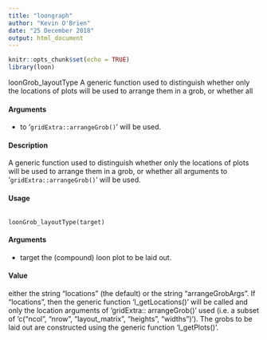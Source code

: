 ```yaml
---
title: "loongraph"
author: "Kevin O'Brien"
date: "25 December 2018"
output: html_document
---
```


```r
knitr::opts_chunk$set(echo = TRUE)
library(loon)
```

loonGrob_layoutType A generic function used to distinguish whether only the locations of
plots will be used to arrange them in a grob, or whether all 

#### Arguments 

* to '``gridExtra::arrangeGrob()``' will be used.

#### Description 

A generic function used to distinguish whether only the locations of plots will be used to arrange
them in a grob, or whether all arguments  to '``gridExtra::arrangeGrob()``' will be used.

#### Usage
<pre><code>
loonGrob_layoutType(target)
</code></pre>

#### Arguments 

* target the (compound) loon plot to be laid out.

#### Value
either the string "locations" (the default) or the string "arrangeGrobArgs". If "locations", then
the generic function 'l_getLocations()' will be called and only the location arguments 
 of 'gridExtra::
arrangeGrob()' used (i.e. a subset of 'c("ncol", "nrow", "layout_matrix", "heights", "widths")').
The grobs to be laid out are constructed using the generic function 'l_getPlots()'.
